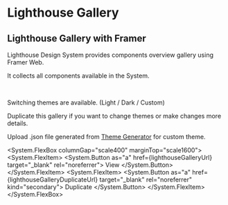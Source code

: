 

# Lighthouse Gallery

## Lighthouse Gallery with Framer


Lighthouse Design System provides components overview gallery using Framer Web.

It collects all components available in the System.

<br/>

Switching themes are available. (Light / Dark / Custom)

Duplicate this gallery if you want to change themes or make changes more details.

Upload .json file generated from [Theme Generator](/theme/theme-generator) for custom theme.


<System.FlexBox columnGap="scale400" marginTop="scale1600">
  <System.FlexItem>
    <System.Button as="a" href={lighthouseGalleryUrl} target="_blank" rel="noreferrer">
      View
    </System.Button>
  </System.FlexItem>
  <System.FlexItem>
    <System.Button as="a" href={lighthouseGalleryDuplicateUrl} target="_blank" rel="noreferrer" kind="secondary">
      Duplicate
    </System.Button>
  </System.FlexItem>
</System.FlexBox>

